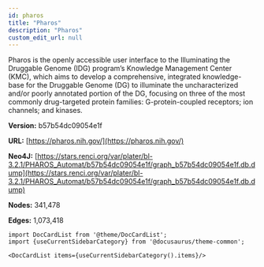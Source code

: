 ```yaml
---
id: pharos
title: "Pharos"
description: "Pharos"
custom_edit_url: null
---
```





Pharos is the openly accessible user interface to the Illuminating the Druggable Genome (IDG) program’s Knowledge Management Center (KMC), which aims to develop a comprehensive, integrated knowledge-base for the Druggable Genome (DG) to illuminate the uncharacterized and/or poorly annotated portion of the DG, focusing on three of the most commonly drug-targeted protein families: G-protein-coupled receptors; ion channels; and kinases.

**Version:** b57b54dc09054e1f

**URL:** [https://pharos.nih.gov/](https://pharos.nih.gov/)

**Neo4J:** [https://stars.renci.org/var/plater/bl-3.2.1/PHAROS_Automat/b57b54dc09054e1f/graph_b57b54dc09054e1f.db.dump](https://stars.renci.org/var/plater/bl-3.2.1/PHAROS_Automat/b57b54dc09054e1f/graph_b57b54dc09054e1f.db.dump)

**Nodes:** 341,478

**Edges:** 1,073,418





```mdx-code-block
import DocCardList from '@theme/DocCardList';
import {useCurrentSidebarCategory} from '@docusaurus/theme-common';

<DocCardList items={useCurrentSidebarCategory().items}/>
```
      
